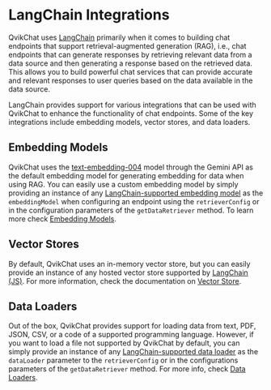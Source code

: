 # LangChain Integrations

QvikChat uses [LangChain](https://js.langchain.com/v0.2/docs) primarily when it comes to building chat endpoints that support retrieval-augmented generation (RAG), i.e., chat endpoints that can generate responses by retrieving relevant data from a data source and then generating a response based on the retrieved data. This allows you to build powerful chat services that can provide accurate and relevant responses to user queries based on the data available in the data source.

LangChain provides support for various integrations that can be used with QvikChat to enhance the functionality of chat endpoints. Some of the key integrations include embedding models, vector stores, and data loaders.

## Embedding Models

QvikChat uses the [text-embedding-004](https://ai.google.dev/gemini-api/docs/models/gemini#text-embedding) model through the Gemini API as the default embedding model for generating embedding for data when using RAG. You can easily use a custom embedding model by simply providing an instance of any [LangChain-supported embedding model](https://js.langchain.com/v0.2/docs/integrations/text_embedding) as the `embeddingModel` when configuring an endpoint using the `retrieverConfig` or in the configuration parameters of the `getDataRetriever` method. To learn more check [Embedding Models](/rag-guide/embedding-models).

## Vector Stores

By default, QvikChat uses an in-memory vector store, but you can easily provide an instance of any hosted vector store supported by [LangChain (JS)](https://js.langchain.com/v0.2/docs/integrations/vectorstores). For more information, check the documentation on [Vector Store](/rag-guide/vector-stores).

## Data Loaders

Out of the box, QvikChat provides support for loading data from text, PDF, JSON, CSV, or a code of a supported programming language. However, if you want to load a file not supported by QvikChat by default, you can simply provide an instance of any [LangChain-supported data loader](https://js.langchain.com/v0.2/docs/integrations/document_loaders) as the `dataLoader` parameter to the `retrieverConfig` or in the configurations parameters of the `getDataRetriever` method. For more info, check [Data Loaders](/rag-guide/data-loaders).
